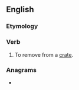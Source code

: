 ==English==

===Etymology===
{{prefix|en|un|crate}}

===Verb===
{{en-verb|uncrates|uncrating|uncrated|uncrated}}

# To remove from a [[crate]].

===Anagrams===
* {{anagrams|en|a=acenrtu|Centaur|centaur|near cut|traunce|untrace}}